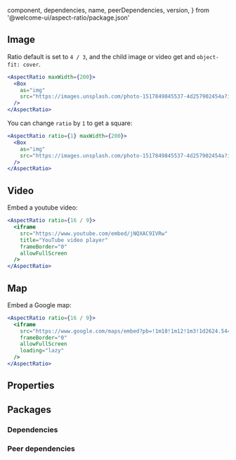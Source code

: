 
  component,
  dependencies,
  name,
  peerDependencies,
  version,
} from '@welcome-ui/aspect-ratio/package.json'

<showcase
  version={version}
  name={name}
  component={component}
  description="Reponsive ratio to images, videos and more"
/>

## Image

Ratio default is set to `4 / 3`, and the child image or video get and `object-fit: cover`.

```jsx
<AspectRatio maxWidth={200}>
  <Box
    as="img"
    src="https://images.unsplash.com/photo-1517849845537-4d257902454a?ixlib=rb-1.2.1&ixid=MnwxMjA3fDB8MHxwaG90by1wYWdlfHx8fGVufDB8fHx8&auto=format&fit=crop&w=500&q=80"
  />
</AspectRatio>
```

You can change `ratio` by `1` to get a square:

```jsx
<AspectRatio ratio={1} maxWidth={200}>
  <Box
    as="img"
    src="https://images.unsplash.com/photo-1517849845537-4d257902454a?ixlib=rb-1.2.1&ixid=MnwxMjA3fDB8MHxwaG90by1wYWdlfHx8fGVufDB8fHx8&auto=format&fit=crop&w=500&q=80"
  />
</AspectRatio>
```

## Video

Embed a youtube video:

```jsx
<AspectRatio ratio={16 / 9}>
  <iframe
    src="https://www.youtube.com/embed/jNQXAC9IVRw"
    title="YouTube video player"
    frameBorder="0"
    allowFullScreen
  />
</AspectRatio>
```

## Map

Embed a Google map:

```jsx
<AspectRatio ratio={16 / 9}>
  <iframe
    src="https://www.google.com/maps/embed?pb=!1m18!1m12!1m3!1d2624.5449632344926!2d2.340616916425052!3d48.86688687928823!2m3!1f0!2f0!3f0!3m2!1i1024!2i768!4f13.1!3m3!1m2!1s0x47e66e3d283631cf%3A0xea76ccc710fa2440!2sRue%20du%20Mail%2C%2075002%20Paris!5e0!3m2!1sfr!2sfr!4v1646929709530!5m2!1sfr!2sfr"
    frameBorder="0"
    allowFullScreen
    loading="lazy"
  />
</AspectRatio>
```

## Properties

<props propTypes={props.propTypes.AspectRatio} />

## Packages

### Dependencies

<dependencies dependencies={dependencies} />

### Peer dependencies

<dependencies dependencies={peerDependencies} />

<pagination />
